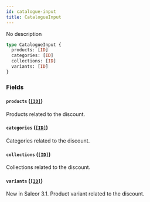 ```yaml
---
id: catalogue-input
title: CatalogueInput
---
```


No description

```graphql
type CatalogueInput {
  products: [ID]
  categories: [ID]
  collections: [ID]
  variants: [ID]
}
```

### Fields

#### `products` ([`[ID]`](../../../developer/api-reference/scalars/id))

Products related to the discount.

#### `categories` ([`[ID]`](../../../developer/api-reference/scalars/id))

Categories related to the discount.

#### `collections` ([`[ID]`](../../../developer/api-reference/scalars/id))

Collections related to the discount.

#### `variants` ([`[ID]`](../../../developer/api-reference/scalars/id))

New in Saleor 3.1. Product variant related to the discount.
